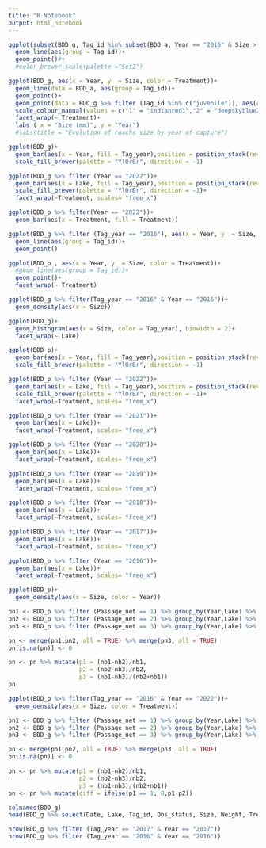 ```yaml
---
title: "R Notebook"
output: html_notebook
---
```

 

```r
ggplot(subset(BDD_g, Tag_id %in% subset(BDD_a, Year == "2016" & Size > 120)$Tag_id), aes(x = Year, y  = Size, color = Treatment))+
  geom_line(aes(group = Tag_id))+
  geom_point()#+
  #color_brewer_scale(palette ="Set2")

ggplot(BDD_g, aes(x = Year, y  = Size, color = Treatment))+
  geom_line(data = BDD_a, aes(group = Tag_id))+
  geom_point()+
  geom_point(data = BDD_g %>% filter (Tag_id %in% c("juvenile")), aes(color = "juvenile"))+
  scale_colour_manual(values = c("1" = "indianred1","2" = "deepskyblue2","3" = "chartreuse3","4" = "mediumorchid3","juvenile"="grey"))+
  facet_wrap(~ Treatment)+
  labs ( x = "Size (mm)", y = "Year")
  #labs(title = "Evolution of roachs size by year of capture")

ggplot(BDD_g)+
  geom_bar(aes(x = Year, fill = Tag_year),position = position_stack(reverse = TRUE))+
  scale_fill_brewer(palette = "YlOrBr", direction = -1)

ggplot(BDD_g %>% filter (Year == "2022"))+
  geom_bar(aes(x = Lake, fill = Tag_year),position = position_stack(reverse = TRUE))+
  scale_fill_brewer(palette = "YlOrBr", direction = -1)+
  facet_wrap(~Treatment, scales= "free_x")

ggplot(BDD_p %>% filter(Year == "2022"))+
  geom_bar(aes(x = Treatment, fill = Treatment))

ggplot(BDD_g %>% filter (Tag_year == "2016"), aes(x = Year, y  = Size, color = Treatment))+
  geom_line(aes(group = Tag_id))+
  geom_point()

ggplot(BDD_p , aes(x = Year, y  = Size, color = Treatment))+
  #geom_line(aes(group = Tag_id))+
  geom_point()+
  facet_wrap(~ Treatment)

ggplot(BDD_g %>% filter(Tag_year == "2016" & Year == "2016"))+
  geom_density(aes(x = Size))

ggplot(BDD_g)+
  geom_histogram(aes(x = Size, color = Tag_year), binwidth = 2)+
  facet_wrap(~ Lake)


```

```r
ggplot(BDD_p)+
  geom_bar(aes(x = Year, fill = Tag_year),position = position_stack(reverse = TRUE))+
  scale_fill_brewer(palette = "YlOrBr", direction = -1)

ggplot(BDD_p %>% filter (Year == "2022"))+
  geom_bar(aes(x = Lake, fill = Tag_year),position = position_stack(reverse = TRUE))+
  scale_fill_brewer(palette = "YlOrBr", direction = -1)+
  facet_wrap(~Treatment, scales= "free_x")

ggplot(BDD_p %>% filter (Year == "2021"))+
  geom_bar(aes(x = Lake))+
  facet_wrap(~Treatment, scales= "free_x")

ggplot(BDD_p %>% filter (Year == "2020"))+
  geom_bar(aes(x = Lake))+
  facet_wrap(~Treatment, scales= "free_x")

ggplot(BDD_p %>% filter (Year == "2019"))+
  geom_bar(aes(x = Lake))+
  facet_wrap(~Treatment, scales= "free_x")

ggplot(BDD_p %>% filter (Year == "2018"))+
  geom_bar(aes(x = Lake))+
  facet_wrap(~Treatment, scales= "free_x")

ggplot(BDD_p %>% filter (Year == "2017"))+
  geom_bar(aes(x = Lake))+
  facet_wrap(~Treatment, scales= "free_x")

ggplot(BDD_p %>% filter (Year == "2016"))+
  geom_bar(aes(x = Lake))+
  facet_wrap(~Treatment, scales= "free_x")

ggplot(BDD_p)+
  geom_density(aes(x = Size, color = Year))
```

```r
pn1 <- BDD_p %>% filter (Passage_net == 1) %>% group_by(Year,Lake) %>% summarise(nb1 = n()) %>% ungroup()
pn2 <- BDD_p %>% filter (Passage_net == 2) %>% group_by(Year,Lake) %>% summarise(nb2 = n()) %>% ungroup()
pn3 <- BDD_p %>% filter (Passage_net == 3) %>% group_by(Year,Lake) %>% summarise(nb3 = n()) %>% ungroup()

pn <- merge(pn1,pn2, all = TRUE) %>% merge(pn3, all = TRUE)
pn[is.na(pn)] <- 0

pn <- pn %>% mutate(p1 = (nb1-nb2)/nb1, 
                    p2 = (nb2-nb3)/nb2, 
                    p3 = (nb1-nb3)/(nb2+nb1))
pn
```

```r
ggplot(BDD_p %>% filter(Tag_year == "2016" & Year == "2022"))+
  geom_density(aes(x = Size, color = Treatment))
```

```r
pn1 <- BDD_g %>% filter (Passage_net == 1) %>% group_by(Year,Lake) %>% summarise(nb1 = n()) %>% ungroup()
pn2 <- BDD_g %>% filter (Passage_net == 2) %>% group_by(Year,Lake) %>% summarise(nb2 = n()) %>% ungroup()
pn3 <- BDD_g %>% filter (Passage_net == 3) %>% group_by(Year,Lake) %>% summarise(nb3 = n()) %>% ungroup()

pn <- merge(pn1,pn2, all = TRUE) %>% merge(pn3, all = TRUE)
pn[is.na(pn)] <- 0

pn <- pn %>% mutate(p1 = (nb1-nb2)/nb1, 
                    p2 = (nb2-nb3)/nb2, 
                    p3 = (nb1-nb3)/(nb2+nb1))
pn <- pn %>% mutate(diff = ifelse(p1 == 1, 0,p1-p2))
```


```r
colnames(BDD_g)
head(BDD_g %>% select(Date, Lake, Tag_id, Obs_status, Size, Weight, Treatment))
```

```r
nrow(BDD_g %>% filter (Tag_year == "2017" & Year == "2017"))
nrow(BDD_g %>% filter (Tag_year == "2016" & Year == "2016"))
```

```r

```

